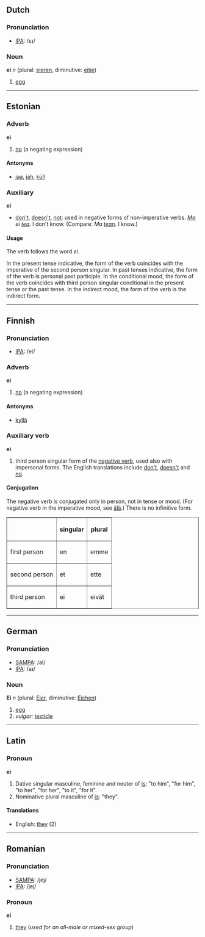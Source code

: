 ==Dutch==

===Pronunciation===
*[[w:IPA|IPA]]: /ɛɪ/

===Noun===
'''ei''' ''n'' (plural: [[eieren]], diminutive: [[eitje]])

#[[egg]]

----
==Estonian==

===Adverb===
'''ei'''
#[[no]] (a negating expression)

====Antonyms====

*[[jaa]], [[jah]], [[küll]]

===Auxiliary===
'''ei'''

*[[don't]], [[doesn't]], [[not]]: used in negative forms of non-imperative verbs. ''[[Ma]] ei [[tea]].'' I don't know. (Compare: ''Ma [[tean]].'' I know.)

====Usage====
The verb follows the word ''ei''. 

In the present tense indicative, the form of the verb coincides with the imperative of the second person singular. In past tenses indicative, the form of the verb is personal past participle. In the conditional mood, the form of the verb coincides with third person singular conditional in the present tense or the past tense. In the indirect mood, the form of the verb is the indirect form.

----

==Finnish==

===Pronunciation===
*[[w:IPA|IPA]]: /ei/

===Adverb===
'''ei'''
#[[no]] (a negating expression)

====Antonyms====
*[[kyllä]]

===Auxiliary verb===
'''ei'''

#third person singular form of the [[negative verb]], used also with impersonal forms. The English translations include [[don't]], [[doesn't]] and [[no#English|no]].

====Conjugation====
The negative verb is conjugated only in person, not in tense or mood. (For negative verb in the imperative mood, see [[älä]].) There is no infinitive form.
<table border="1">
<tr><th>&nbsp;    </th><th>singular</th><th>plural</th></tr>
<tr><td>first person</td><td>en      </td><td>emme  </td></tr>
<tr><td>second person</td><td>et      </td><td>ette  </td></tr>
<tr><td>third person</td><td>ei      </td><td>eivät </td></tr>
</table>

----

==German==
===Pronunciation===
*[[w:SAMPA|SAMPA]]: /aI/
*[[w:IPA|IPA]]: /aɪ/

===Noun===
'''Ei''' ''n'' (plural: [[Eier]], diminutive: [[Eichen]])

#[[egg]]
#''vulgar:'' [[testicle]]

----

==Latin==
===Pronoun===
'''ei'''
#Dative singular masculine, feminine and neuter of [[is]]: "to him", "for him", "to her", "for her", "to it", "for it".
#Nominative plural masculine of [[is]]: "they".

====Translations====
*English: [[they]] (2)
----

==Romanian==
===Pronunciation===
*[[w:SAMPA|SAMPA]]: /jej/
*[[w:IPA|IPA]]: /jej/

===Pronoun===
'''ei'''

# [[they]] (''used for an all-male or mixed-sex group'')